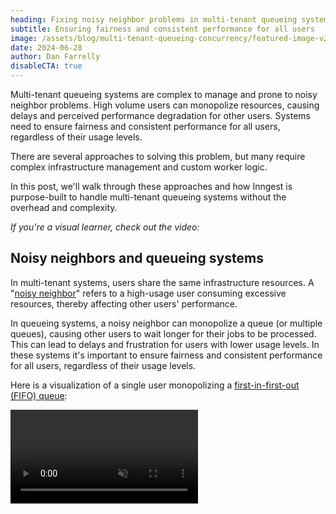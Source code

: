 ```yaml
---
heading: Fixing noisy neighbor problems in multi-tenant queueing systems
subtitle: Ensuring fairness and consistent performance for all users
image: /assets/blog/multi-tenant-queueing-concurrency/featured-image-v2.png
date: 2024-06-28
author: Dan Farrelly
disableCTA: true
---
```


Multi-tenant queueing systems are complex to manage and prone to noisy neighbor problems. High volume users can monopolize resources, causing delays and perceived performance degradation for other users. Systems need to ensure fairness and consistent performance for all users, regardless of their usage levels.

There are several approaches to solving this problem, but many require complex infrastructure management and custom worker logic.

In this post, we'll walk through these approaches and how Inngest is purpose-built to handle multi-tenant queueing systems without the overhead and complexity.

_If you're a visual learner, check out the video:_

<YouTube id="uoXqqMkuiP0" height={300}/>


## Noisy neighbors and queueing systems

In multi-tenant systems, users share the same infrastructure resources. A "[noisy neighbor](https://learn.microsoft.com/en-us/azure/architecture/antipatterns/noisy-neighbor/noisy-neighbor)" refers to a high-usage user consuming excessive resources, thereby affecting other users' performance.

In queueing systems, a noisy neighbor can monopolize a queue (or multiple queues), causing other users to wait longer for their jobs to be processed. This can lead to delays and frustration for users with lower usage levels. In these systems it's important to ensure fairness and consistent performance for all users, regardless of their usage levels.

Here is a visualization of a single user monopolizing a [first-in-first-out (FIFO) queue](https://en.wikipedia.org/wiki/FIFO_(computing_and_electronics)):

<video controls autoPlay loop muted src="/assets/blog/multi-tenant-queueing-concurrency/noisy-neighbor.mp4" />

As we can see in this visualization, the high-usage user is causing delays for other users.

## Ensuring fairness in multi-tenant systems

The goal in building multi-tenant systems is to provide a fair and consistent experience for all users. Without considering fairness, users may confuse slow processing times with poor system performance.

Here is a visualization of a fair queueing system where each user receives equal processing time:

<video controls autoPlay loop muted src="/assets/blog/multi-tenant-queueing-concurrency/fairness-queue.mp4" />

### Achieving fairness - A queue per user

An ideal approach to fairness is to provide a queue per user. This way, each user's workloads are isolated, preventing any single user from affecting others.

<img src="/assets/blog/multi-tenant-queueing-concurrency/queue-per-user.png" alt="A visualization of a single queue fanning out into a queue per user" />

This approach introduces several challenges:

* **Infrastructure overhead and costs**: Creating and maintaining thousands of individual queues is cumbersome and potentially very expensive.
* **Worker complexity and performance**: Workers need to be designed to scan and pull from multiple queues intelligently to prioritize work effectively. It's not likely that you can afford a worker-per user at scale so workers need to be able to handle multiple queues and re-adjust as more users are added to your system. If not done well, this can lead to poor performance for all users.
* **Queue configuration and management**: Most traditional message queues require pre-configuring your queues either in infrastructure-as-code or programmatically. This may work for a small number of users, but it's not practical at scale. Additionally, you'll need some sort of state management to keep track of all these queues.
* **Hybrid of multi- and single-tenant architecture**: Managing a queue per user represents a shift towards a single-tenant architecture which may be a significant departure from the existing architecture of your multi-tenant system. This can lead to additional architectural complexity which adds to overhead of the engineering team that is maintaining it.

### Alternative approaches - Priority queues

An alternative approach might be to use low/high priority queues. As usage increases for a particular user, they are moved to a lower priority queue. This approach can help to ensure that high-usage users don't monopolize resources.

<img src="/assets/blog/multi-tenant-queueing-concurrency/priority-queue.png" alt="A visualization of a priority queue that first determines the rate of jobs" />

This approach can be effective, but has other challenges:

* **Implementing rate limiting**: The system needs to track the rate of jobs for each user, for every queue. This is similar to API endpoint rate limiting, but requires additional infrastructure and logic to manage.
* **Shifting the problem to the low priority queue**: If a user is moved to a low priority queue, they may still flood that queue, causing delays for other users who just narrowly exceed the defined rate.
* **Fine-tuning the system for efficiency**: Rate limits and worker capacity for high and low priority queues will have to be tuned to ensure that the system is efficient and fair. This takes additional time and must be monitored and adjusted as usage patterns change.

## Inngest: Concurrency limits for each tenant

The Inngest platform has built-in support for easily defining concurrency limits that are automatically applied for each tenant.

Compared to approaches that have to combine queue infrastructure management, custom worker logic, and state management, Inngest manages all infrastructure and has embedded [_flow control_](/docs/guides/flow-control) logic within the queue itself. This allows your system to have the best of both worlds: the simplicity of a multi-tenant system with the fairness of a single-tenant system.

### How it works

Concurrency controls are defined within each Inngest function configuration in just a couple lines of code. Here's how it works:

* You define the concurrency `limit` in your function configuration.
* Specifying a concurrency `key` will apply this limit to _each unique value of the key_. This key can be anything relevant to your system, such as user ID, organization ID, email, workspace ID, etc.
* As new runs (aka _jobs_) are created, **Inngest dynamically creates a new queue for each unique key value**. The system internally handles the complexity of managing these queues, and consuming work efficiently off of each queue so you don't have to.

Let's take a look at some example code:

```ts multiTenantConcurrency.ts
export const multiTenantConcurrency = inngest.createFunction(
  {
    id: 'multi-tenant-concurrency',
    concurrency: [
      {
        limit: 1,
        // !mark(1:2)
        // Add a key to apply the concurrency limit to each unique user_slug
        key: 'event.data.user_slug',
      },
    ],
  },
  { event: 'demo/job.created' },
  async ({ event, step }) => {
    /* function logic omitted for example */
    return { status: 'success' };
  }
);
```

### Going further - Combining concurrency limits

Inngest allows you to "stack" or combine concurrency limits. This means you can limit the concurrent items for individual users while also setting a total concurrency limit for _all_ users. This provides a flexible way to manage resources. Let's take a look at a function that limits the concurrency to `5` per user, but also limits the total concurrency to `100`:

```ts combinedConcurrencyLimits.ts
export const combinedConcurrencyLimits = inngest.createFunction(
  {
    id: 'multi-tenant-concurrency-with-shared-limit',
    concurrency: [
      {
        // !mark(1:3)
        // Each unique user_slug has a concurrency limit of 5
        limit: 5,
        key: 'event.data.user_slug',
      },
      {
        // !mark(1:2)
        // Overall concurrency for all users is limited to 100
        limit: 100,
      },
    ],
  },
  { event: 'demo/job.created' },
  async ({ event, step }) => {
    /* function logic omitted for example */
    return { status: 'success' };
  }
);
```

### Further Flexibility

Beyond using keys and combining concurrency limits, for additional control within your system, you might also consider:

* **Setting concurrency limits that are shared across functions** - Concurrency limits can be shared across multiple functions by [specifying a `scope`](/docs/guides/concurrency#how-global-limits-work) which allows to combine limits across functions.
* **Combining with other flow control methods** - Inngest's concurrency limits can be combined with other methods like [throttling](/docs/guides/throttling) and [prioritization](/docs/guides/priority), giving you even more control over your system's workload management.

## Give it a try

Managing queues in multi-tenant systems can be complex, but with Inngest's built-in multi-tenant-aware concurrency controls, you can ensure a fair, efficient, and smooth experience in your applications. Learn more about how to implement concurrency limits in your functions by checking out the [Inngest Concurrency Documentation](/docs/guides/concurrency).
